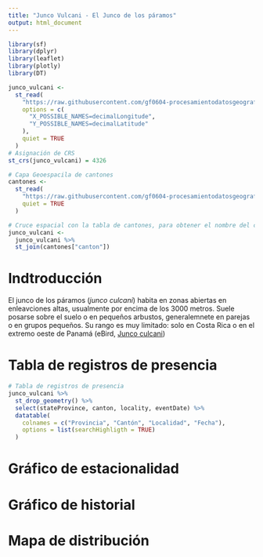 ```yaml
---
title: "Junco Vulcani - El Junco de los páramos"
output: html_document
---
```


```r
library(sf)
library(dplyr)
library(leaflet)
library(plotly)
library(DT)

```

```r
junco_vulcani <-
  st_read(
    "https://raw.githubusercontent.com/gf0604-procesamientodatosgeograficos/2021i-datos/main/gbif/junco_vulcani-cr-registros.csv",
    options = c(
      "X_POSSIBLE_NAMES=decimalLongitude",
      "Y_POSSIBLE_NAMES=decimalLatitude"
    ),
    quiet = TRUE
  )
# Asignación de CRS
st_crs(junco_vulcani) = 4326

# Capa Geoespacila de cantones
cantones <-
  st_read(
    "https://raw.githubusercontent.com/gf0604-procesamientodatosgeograficos/2021i-datos/main/ign/delimitacion-territorial-administrativa/cr_cantones_simp_wgs84.geojson",
    quiet = TRUE
  )
``` 

```r
# Cruce espacial con la tabla de cantones, para obtener el nombre del cantón
junco_vulcani <-
  junco_vulcani %>%
  st_join(cantones["canton"])
```


# Indtroducción
El junco de los páramos (*junco culcani*) habita en zonas abiertas en enleavciones altas, usualmente por encima de los 3000 metros. Suele posarse sobre el suelo o en pequeños arbustos, generalemnete en parejas o en grupos pequeños. Su rango es muy limitado: solo en Costa Rica o en el extremo oeste de Panamá (eBird, [Junco culcani](https://ebird.org/species/voljun1))

# Tabla de registros de presencia  
```r
# Tabla de registros de presencia
junco_vulcani %>%
  st_drop_geometry() %>%
  select(stateProvince, canton, locality, eventDate) %>%
  datatable(
    colnames = c("Provincia", "Cantón", "Localidad", "Fecha"),
    options = list(searchHighligth = TRUE)
  )
```

# Gráfico de estacionalidad
# Gráfico de historial
# Mapa de distribución
